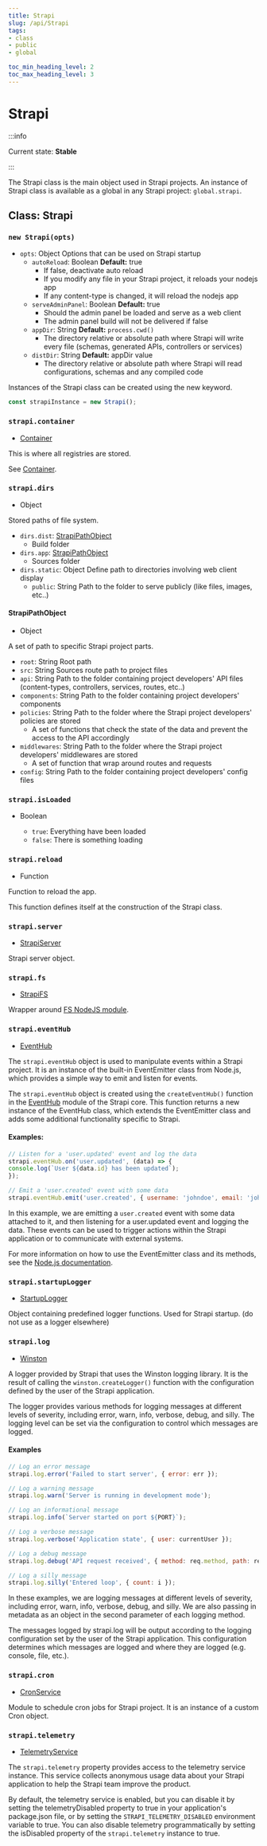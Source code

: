 ```yaml
---
title: Strapi
slug: /api/Strapi
tags:
- class
- public
- global

toc_min_heading_level: 2
toc_max_heading_level: 3
---
```


# Strapi

:::info

Current state: **Stable**

:::

The Strapi class is the main object used in Strapi projects.
An instance of Strapi class is available as a global in any Strapi project: `global.strapi`.

## Class: Strapi

### `new Strapi(opts)`

- `opts`: <Type>Object</Type> Options that can be used on Strapi startup
  - `autoReload`: <Type>Boolean</Type> **Default:** true
    - If false, deactivate auto reload
    - If you modify any file in your Strapi project, it reloads your nodejs app
    - If any content-type is changed, it will reload the nodejs app
  - `serveAdminPanel`: <Type>Boolean</Type> **Default:** true
    - Should the admin panel be loaded and serve as a web client
    - The admin panel build will not be delivered if false
  - `appDir`: <Type>String</Type>  **Default:** `process.cwd()`
    - The directory relative or absolute path where Strapi will write every file (schemas, generated APIs, controllers or services)
  - `distDir`: <Type>String</Type>  **Default:** appDir value
    - The directory relative or absolute path where Strapi will read configurations, schemas and any compiled code

Instances of the Strapi class can be created using the new keyword.

```javascript
const strapiInstance = new Strapi();
```

### `strapi.container`
- [<Type>Container</Type>](./container)

This is where all registries are stored.

See [Container](./container).

### `strapi.dirs`
- <Type>Object</Type>

Stored paths of file system.

- `dirs.dist`: <Type>[StrapiPathObject](#strapipathobject)</Type>
  - Build folder
- `dirs.app`: <Type>[StrapiPathObject](#strapipathobject)</Type>
  - Sources folder
- `dirs.static`: <Type>Object</Type> Define path to directories involving web client display
  - `public`:  <Type>String</Type> Path to the folder to serve publicly (like files, images, etc..)

#### StrapiPathObject
- <Type>Object</Type>

A set of path to specific Strapi project parts.

- `root`: <Type>String</Type> Root path
- `src`: <Type>String</Type> Sources route path to project files
- `api`:  <Type>String</Type> Path to the folder containing project developers' API files (content-types, controllers, services, routes, etc..)
- `components`:  <Type>String</Type> Path to the folder containing project developers' components
- `policies`:  <Type>String</Type> Path to the folder where the Strapi project developers' policies are stored
  - A set of functions that check the state of the data and prevent the access to the API accordingly
- `middlewares`:  <Type>String</Type> Path to the folder where the Strapi project developers' middlewares are stored
  - A set of function that wrap around routes and requests
- `config`:  <Type>String</Type> Path to the folder containing project developers' config files

### `strapi.isLoaded`
- <Type>Boolean</Type>

  - `true`: Everything have been loaded
  - `false`: There is something loading

### `strapi.reload`
- <Type>Function</Type>

Function to reload the app.

This function defines itself at the construction of the Strapi class.

### `strapi.server`
- [<Type>StrapiServer</Type>](./strapi-server)

Strapi server object.

### `strapi.fs`
- [<Type>StrapiFS</Type>](StrapiFS)

Wrapper around [FS NodeJS module](https://nodejs.org/docs/latest-v18.x/api/fs.html).

### `strapi.eventHub`
- [<Type>EventHub</Type>](EventHub)

The `strapi.eventHub` object is used to manipulate events within a Strapi project. It is an instance of the built-in EventEmitter class from Node.js, which provides a simple way to emit and listen for events.

The `strapi.eventHub` object is created using the `createEventHub()` function in the [EventHub](EventHub) module of the Strapi core. This function returns a new instance of the EventHub class, which extends the EventEmitter class and adds some additional functionality specific to Strapi.


#### Examples:

```javascript
// Listen for a 'user.updated' event and log the data
strapi.eventHub.on('user.updated', (data) => {
console.log(`User ${data.id} has been updated`);
});

// Emit a 'user.created' event with some data
strapi.eventHub.emit('user.created', { username: 'johndoe', email: 'johndoe@example.com' });
```
In this example, we are emitting a `user.created` event with some data attached to it, and then listening for a user.updated event and logging the data. These events can be used to trigger actions within the Strapi application or to communicate with external systems.

For more information on how to use the EventEmitter class and its methods, see the [Node.js documentation](ttps://nodejs.org/docs/latest-v18.x/api/events.html#class-eventemitter).

### `strapi.startupLogger`
- [<Type>StartupLogger</Type>](StartupLogger)

Object containing predefined logger functions. Used for Strapi startup. (do not use as a logger elsewhere)

### `strapi.log`
- [<Type>Winston</Type>](https://github.com/winstonjs/winston#creating-your-own-logger)

A logger provided by Strapi that uses the Winston logging library. It is the result of calling the `winston.createLogger()` function with the configuration defined by the user of the Strapi application.

The logger provides various methods for logging messages at different levels of severity, including error, warn, info, verbose, debug, and silly. The logging level can be set via the configuration to control which messages are logged.

#### Examples
```javascript
// Log an error message
strapi.log.error('Failed to start server', { error: err });

// Log a warning message
strapi.log.warn('Server is running in development mode');

// Log an informational message
strapi.log.info(`Server started on port ${PORT}`);

// Log a verbose message
strapi.log.verbose('Application state', { user: currentUser });

// Log a debug message
strapi.log.debug('API request received', { method: req.method, path: req.path });

// Log a silly message
strapi.log.silly('Entered loop', { count: i });
```
In these examples, we are logging messages at different levels of severity, including error, warn, info, verbose, debug, and silly. We are also passing in metadata as an object in the second parameter of each logging method.

The messages logged by strapi.log will be output according to the logging configuration set by the user of the Strapi application. This configuration determines which messages are logged and where they are logged (e.g. console, file, etc.).

### `strapi.cron`
- [<Type>CronService</Type>](Cron)

Module to schedule cron jobs for Strapi project. It is an instance of a custom Cron object.

### `strapi.telemetry`
- [<Type>TelemetryService</Type>](Telemetry)

The `strapi.telemetry` property provides access to the telemetry service instance. This service collects anonymous usage data about your Strapi application to help the Strapi team improve the product.

By default, the telemetry service is enabled, but you can disable it by setting the telemetryDisabled property to true in your application's package.json file, or by setting the `STRAPI_TELEMETRY_DISABLED` environment variable to true. You can also disable telemetry programmatically by setting the isDisabled property of the `strapi.telemetry` instance to true.